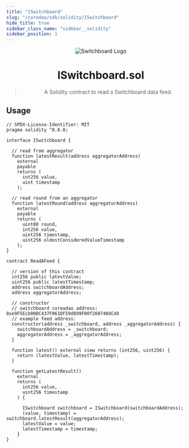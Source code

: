 ```yaml
---
title: "ISwitchboard"
slug: "/coredao/sdk/solidity/ISwitchboard"
hide_title: true
sidebar_class_name: "sidebar__solidity"
sidebar_position: 1
---
```


<div align="center">

![Switchboard Logo](https://github.com/switchboard-xyz/sbv2-core/raw/main/website/static/img/icons/switchboard/avatar.png)

# ISwitchboard.sol

> A Solidity contract to read a Switchboard data feed.

</div>

## Usage

```solidity
// SPDX-License-Identifier: MIT
pragma solidity ^0.8.0;

interface ISwitchboard {

  // read from aggregator
  function latestResult(address aggregatorAddress)
    external
    payable
    returns (
      int256 value,
      uint timestamp
    );

  // read round from an aggregator
  function latestRound(address aggregatorAddress)
    external
    payable
    returns (
      uint80 round,
      int256 value,
      uint256 timestamp,
      uint256 oldestConsideredValueTimestamp
    );
}

contract ReadAFeed {

  // version of this contract
  int256 public latestValue;
  uint256 public latestTimestamp;
  address switchboardAddress;
  address aggregatorAddress;

  // constructor
  // switchboard coreadao address: 0xe9F5Ecb00BC437F061DF59d899F00f260740dC48
  // example feed address:
  constructor(address _switchboard, address _aggregatorAddress) {
    switchboardAddress = _switchboard;
    aggregatorAddress = _aggregatorAddress;
  }

  function latest() external view returns (int256, uint256) {
    return (latestValue, latestTimestamp);
  }

  function getLatestResult()
    external
    returns (
      int256 value,
      uint256 timestamp
    ) {

      ISwitchboard switchboard = ISwitchboard(switchboardAddress);
      (value, timestamp) = switchboard.latestResult(aggregatorAddress);
      latestValue = value;
      latestTimestamp = timestamp;
    }
}
```
